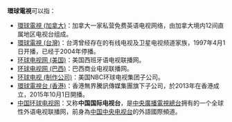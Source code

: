 '''環球電視'''可以指：
*[[環球電視_(加拿大)|環球電視 (加拿大)]]：加拿大一家私营免费英语电视网络，由加拿大境内12间直属地区电视台组成。
*[[環球電視_(台灣)|環球電視 (台灣)]]：台湾曾经存在的有线电视及卫星电视频道家族，1997年4月1日开播，已经于2004年停播。
*[[环球电视网_(美国)|环球电视网 (美国)]]：美国西班牙语电视联播网。
*[[环球电视网_(巴西)|环球电视网 (巴西)]]：巴西商业电视联播网。
*[[环球电视_(制作公司)|环球电视 (制作公司)]]：美国NBC环球电视集团子公司。
*[[環球電視台_(香港)|環球電視台 (香港)]]：香港無界騰訊傳媒集團旗下子公司，於2013年在香港成立，2015年10月1日開播。
*[[中国环球电视网|中国环球电视网]]：又称'''中国国际电视台'''，是[[中央廣播電視總台|中央廣播電視總台]]拥有的一个全球性外语电视联播网，前身為[[中国中央电视台|中国中央电视台]]的外語國際頻道。

{{disambig|Cat=四字组织机构消歧义}}